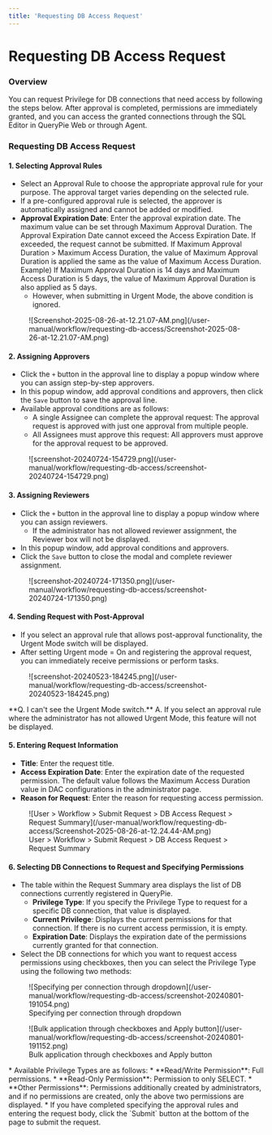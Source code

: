 ```yaml
---
title: 'Requesting DB Access Request'
---
```



# Requesting DB Access Request

### Overview

You can request Privilege for DB connections that need access by following the steps below. After approval is completed, permissions are immediately granted, and you can access the granted connections through the SQL Editor in QueryPie Web or through Agent.

### Requesting DB Access Request

#### 1. Selecting Approval Rules

* Select an Approval Rule to choose the appropriate approval rule for your purpose. The approval target varies depending on the selected rule.
* If a pre-configured approval rule is selected, the approver is automatically assigned and cannot be added or modified.
* **Approval Expiration Date**: Enter the approval expiration date. The maximum value can be set through Maximum Approval Duration. The Approval Expiration Date cannot exceed the Access Expiration Date. If exceeded, the request cannot be submitted. If Maximum Approval Duration &gt; Maximum Access Duration, the value of Maximum Approval Duration is applied the same as the value of Maximum Access Duration. Example) If Maximum Approval Duration is 14 days and Maximum Access Duration is 5 days, the value of Maximum Approval Duration is also applied as 5 days.
    * However, when submitting in Urgent Mode, the above condition is ignored.

<figure data-layout="center" data-align="center">
![Screenshot-2025-08-26-at-12.21.07-AM.png](/user-manual/workflow/requesting-db-access/Screenshot-2025-08-26-at-12.21.07-AM.png)
</figure>

#### 2. Assigning Approvers

* Click the `+` button in the approval line to display a popup window where you can assign step-by-step approvers.
* In this popup window, add approval conditions and approvers, then click the `Save` button to save the approval line.
* Available approval conditions are as follows:
    * A single Assignee can complete the approval request: The approval request is approved with just one approval from multiple people.
    * All Assignees must approve this request: All approvers must approve for the approval request to be approved.

<figure data-layout="center" data-align="center">
![screenshot-20240724-154729.png](/user-manual/workflow/requesting-db-access/screenshot-20240724-154729.png)
</figure>

#### 3. Assigning Reviewers

* Click the `+` button in the approval line to display a popup window where you can assign reviewers.
    * If the administrator has not allowed reviewer assignment, the Reviewer box will not be displayed.
* In this popup window, add approval conditions and approvers.
* Click the `Save` button to close the modal and complete reviewer assignment.

<figure data-layout="center" data-align="center">
![screenshot-20240724-171350.png](/user-manual/workflow/requesting-db-access/screenshot-20240724-171350.png)
</figure>

#### 4. Sending Request with Post-Approval

* If you select an approval rule that allows post-approval functionality, the Urgent Mode switch will be displayed.
* After setting Urgent mode = On and registering the approval request, you can immediately receive permissions or perform tasks.

<figure data-layout="center" data-align="center">
![screenshot-20240523-184245.png](/user-manual/workflow/requesting-db-access/screenshot-20240523-184245.png)
</figure>

<Callout type="important">
**Q. I can't see the Urgent Mode switch.**
A. If you select an approval rule where the administrator has not allowed Urgent Mode, this feature will not be displayed.
</Callout>

#### 5. Entering Request Information

* **Title**: Enter the request title.
* **Access Expiration Date**: Enter the expiration date of the requested permission. The default value follows the Maximum Access Duration value in DAC configurations in the administrator page.
* **Reason for Request**: Enter the reason for requesting access permission.

<figure data-layout="center" data-align="center">
![User &gt; Workflow &gt; Submit Request &gt; DB Access Request &gt; Request Summary](/user-manual/workflow/requesting-db-access/Screenshot-2025-08-26-at-12.24.44-AM.png)
<figcaption>
User &gt; Workflow &gt; Submit Request &gt; DB Access Request &gt; Request Summary
</figcaption>
</figure>

#### 6. Selecting DB Connections to Request and Specifying Permissions

* The table within the Request Summary area displays the list of DB connections currently registered in QueryPie.
    * **Privilege Type**: If you specify the Privilege Type to request for a specific DB connection, that value is displayed.
    * **Current Privilege**: Displays the current permissions for that connection. If there is no current access permission, it is empty.
    * **Expiration Date**: Displays the expiration date of the permissions currently granted for that connection.
* Select the DB connections for which you want to request access permissions using checkboxes, then you can select the Privilege Type using the following two methods:
<figure data-layout="center" data-align="center">
![Specifying per connection through dropdown](/user-manual/workflow/requesting-db-access/screenshot-20240801-191054.png)
<figcaption>
Specifying per connection through dropdown
</figcaption>
</figure>
<figure data-layout="center" data-align="center">
![Bulk application through checkboxes and Apply button](/user-manual/workflow/requesting-db-access/screenshot-20240801-191152.png)
<figcaption>
Bulk application through checkboxes and Apply button
</figcaption>
</figure>
* Available Privilege Types are as follows:
    * **Read/Write Permission**: Full permissions.
    * **Read-Only Permission**: Permission to only SELECT.
    * **Other Permissions**: Permissions additionally created by administrators, and if no permissions are created, only the above two permissions are displayed.
* If you have completed specifying the approval rules and entering the request body, click the `Submit` button at the bottom of the page to submit the request.

